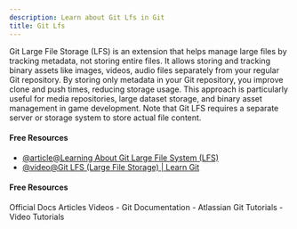 ```yaml
---
description: Learn about Git Lfs in Git
title: Git Lfs
---
```


Git Large File Storage (LFS) is an extension that helps manage large files by tracking metadata, not storing entire files. It allows storing and tracking binary assets like images, videos, audio files separately from your regular Git repository. By storing only metadata in your Git repository, you improve clone and push times, reducing storage usage. This approach is particularly useful for media repositories, large dataset storage, and binary asset management in game development. Note that Git LFS requires a separate server or storage system to store actual file content.

#### Free Resources

- [@article@Learning About Git Large File System (LFS)](https://medium.com/swlh/learning-about-git-large-file-system-lfs-72e0c86cfbaf)
- [@video@Git LFS (Large File Storage) | Learn Git](https://www.youtube.com/watch?v=jXsvFfksvd0)

#### Free Resources

<Tabs defaultValue="official">
<TabsList>
<TabsTrigger value="official">Official Docs</TabsTrigger>
<TabsTrigger value="article">Articles</TabsTrigger>
<TabsTrigger value="video">Videos</TabsTrigger>
</TabsList>

<TabsContent value="official">
- <Link href="https://git-scm.com/docs">Git Documentation</Link>
</TabsContent>
<TabsContent value="article">
- <Link href="https://www.atlassian.com/git/tutorials">Atlassian Git Tutorials</Link>
</TabsContent>
<TabsContent value="video">
- <Link href="https://www.youtube.com/results?search_query=git+git-lfs+tutorial">Video Tutorials</Link>
</TabsContent>
</Tabs>

<Outlet path="2-git-basics/commands/git-lfs" />
